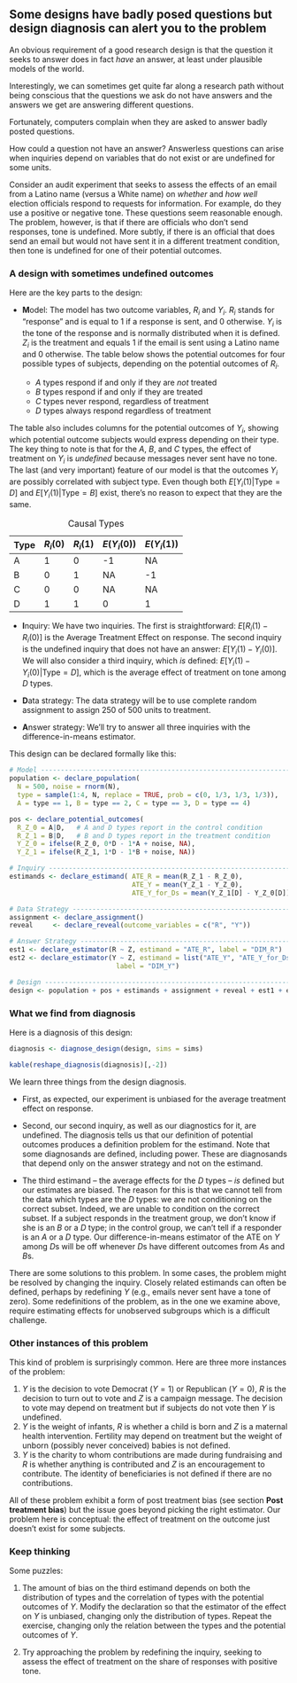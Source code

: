 ## Some designs have badly posed questions but design diagnosis can alert you to the problem

An obvious requirement of a good research design is that the question it seeks to answer does in fact *have* an answer, at least under plausible models of the world. 

Interestingly, we can sometimes get quite far along a research path without being conscious that the questions we ask do not have answers and the answers we get are answering different questions. 

Fortunately, computers complain when they are asked to answer badly posted questions.

How could a question not have an answer? Answerless questions can arise when inquiries depend on variables that do not exist or are undefined for some units. 

Consider an audit experiment that seeks to assess the effects of an email from a Latino name (versus a White name) on *whether* and *how well* election officials respond to requests for information. For example, do they use a positive or negative tone. These questions seem reasonable enough. The problem, however, is that if there are officials who don't send responses, tone is undefined. More subtly, if there is an official that does send an email but would not have sent it in a different treatment condition, then tone is undefined for one of their potential outcomes. 

### A design with sometimes undefined outcomes

Here are the key parts to the design:

- **M**odel: The model has two outcome variables, $R_i$ and $Y_i$. $R_i$ stands for "response" and is equal to 1 if a response is sent, and 0 otherwise. $Y_i$ is the tone of the response and is normally distributed when it is defined. $Z_i$ is the treatment and equals 1 if the email is sent using a Latino name and 0 otherwise. The table below shows the potential outcomes for four possible types of subjects, depending on the potential outcomes of $R_i$.
    
     * *A* types respond if and only if they are *not* treated
     * *B* types respond if and only if they are treated   
     * *C* types never respond, regardless of treatment 
     * *D* types always respond regardless of treatment 

\indent The table also includes columns for the potential outcomes of $Y_i$, showing which potential outcome subjects would express depending on their type. The key thing to note is that for the *A*, *B*, and *C* types, the effect of treatment on $Y_i$ is *undefined* because messages never sent have no tone. The last (and very important) feature of our model is that the outcomes $Y_i$ are possibly correlated with subject type. Even though both $E[Y_i(1) | \text{Type} = D]$ and $E[Y_i(1) | \text{Type} = B]$ exist, there's no reason to expect that they are the same. 

| Type | $R_i(0)$ | $R_i(1)$ | $E(Y_i(0))$  | $E(Y_i(1))$ |
| ---- | -------- | -------- | ------------ | -------- |
| A    | 1        | 0        | -1         | NA       |
| B    | 0        | 1        | NA           | -1 |
| C    | 0        | 0        | NA           | NA       |
| D    | 1        | 1        | 0          | 1 |

Table: Causal Types 

- **I**nquiry:  We have two inquiries. The first is straightforward: $E[R_i(1) - R_i(0)]$ is the Average Treatment Effect on response. The second inquiry is the undefined inquiry that does not have an answer: $E[Y_i(1) - Y_i(0)]$. We will also consider a third inquiry, which *is* defined: $E[Y_i(1) - Y_i(0) | \mathrm{Type} = D]$, which is the average effect of treatment on tone among $D$ types.

- **D**ata strategy: The data strategy will be to use complete random assignment to assign 250 of 500 units to treatment.

- **A**nswer strategy: We'll try to answer all three inquiries with the difference-in-means estimator.

This design can be declared formally like this:

```r

# Model -------------------------------------------------------------------
population <- declare_population(
  N = 500, noise = rnorm(N),
  type = sample(1:4, N, replace = TRUE, prob = c(0, 1/3, 1/3, 1/3)),
  A = type == 1, B = type == 2, C = type == 3, D = type == 4)

pos <- declare_potential_outcomes(
  R_Z_0 = A|D,   # A and D types report in the control condition
  R_Z_1 = B|D,   # B and D types report in the treatment condition
  Y_Z_0 = ifelse(R_Z_0, 0*D - 1*A + noise, NA),
  Y_Z_1 = ifelse(R_Z_1, 1*D - 1*B + noise, NA))

# Inquiry -----------------------------------------------------------------
estimands <- declare_estimand( ATE_R = mean(R_Z_1 - R_Z_0),
                               ATE_Y = mean(Y_Z_1 - Y_Z_0),
                               ATE_Y_for_Ds = mean(Y_Z_1[D] - Y_Z_0[D]))

# Data Strategy -----------------------------------------------------------
assignment <- declare_assignment()
reveal     <- declare_reveal(outcome_variables = c("R", "Y"))

# Answer Strategy ---------------------------------------------------------
est1 <- declare_estimator(R ~ Z, estimand = "ATE_R", label = "DIM_R")
est2 <- declare_estimator(Y ~ Z, estimand = list("ATE_Y", "ATE_Y_for_Ds"), 
                           label = "DIM_Y")

# Design ------------------------------------------------------------------
design <- population + pos + estimands + assignment + reveal + est1 + est2
```

### What we find from diagnosis

Here is a diagnosis of this design:

```r
diagnosis <- diagnose_design(design, sims = sims)
```

```r
kable(reshape_diagnosis(diagnosis)[,-2])
```

We learn three things from the design diagnosis. 

* First, as expected, our experiment is unbiased for the average treatment effect on response.

* Second,  our second inquiry, as well as our diagnostics for it, are undefined. The diagnosis tells us that our definition of potential outcomes produces a definition problem for the estimand. Note that some diagnosands  are defined, including power. These are diagnosands that depend only on the answer strategy and not on the estimand.

* The third estimand -- the average effects for the $D$ types -- *is* defined but our estimates are biased. The reason for this is that we cannot tell from the data which types are the $D$ types: we are not conditioning on the correct subset. Indeed, we are unable to condition on the correct subset. If a subject responds in the treatment group, we don't know if she is an $B$ or a $D$ type; in the control group, we can't tell if a responder is an $A$ or a $D$ type. Our difference-in-means estimator of the ATE on $Y$ among $D$s will be off whenever $D$s have different outcomes from $A$s and $B$s.

There are some solutions to this problem. In some cases, the problem might be resolved by changing the inquiry. Closely related estimands can often be defined, perhaps by redefining $Y$ (e.g., emails never sent have a tone of zero). Some redefinitions of the problem, as in the one we examine above, require estimating effects for unobserved subgroups which is a difficult challenge.

### Other instances of this problem

This kind of problem is surprisingly common. Here are three more instances of the problem:

1. $Y$ is the decision to vote Democrat ($Y=1$) or Republican ($Y=0$), $R$ is the decision to turn out to vote and $Z$ is a campaign message. The decision to vote may depend on treatment but if subjects do not vote then $Y$ is undefined.
2. $Y$ is the weight of infants, $R$ is whether a child is born and $Z$ is a maternal health intervention. Fertility may depend on treatment but the weight of unborn (possibly never conceived) babies is not defined.
2. $Y$ is the charity to whom contributions are made during fundraising and $R$ is whether anything is contributed and $Z$ is an encouragement to contribute. The identity of beneficiaries is not defined if there are no contributions. 

All of these problem exhibit a form of post treatment bias (see section **Post treatment bias**) but the issue goes beyond picking the right estimator. Our problem here is conceptual: the effect of treatment on the outcome just doesn't exist for some subjects.

### Keep thinking

Some puzzles:

1. The amount of bias on the third estimand depends on both the distribution of types and the correlation of types with the potential outcomes of *Y*. Modify the declaration so that the estimator of the effect on *Y* is unbiased, changing only the distribution of types. Repeat the exercise, changing only the relation between the types and  the potential outcomes of $Y$.  

2. Try approaching the problem by redefining the inquiry, seeking to assess the effect of treatment on the share of responses with positive tone. 
